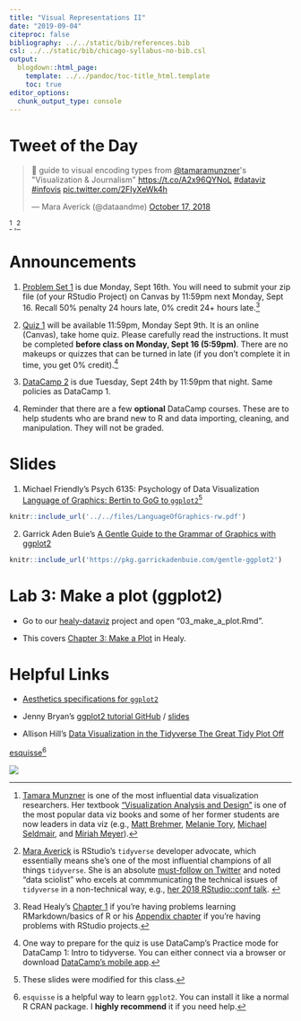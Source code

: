 ```yaml
---
title: "Visual Representations II"
date: "2019-09-04"
citeproc: false
bibliography: ../../static/bib/references.bib
csl: ../../static/bib/chicago-syllabus-no-bib.csl
output:
  blogdown::html_page:
    template: ../../pandoc/toc-title_html.template
    toc: true
editor_options: 
  chunk_output_type: console
---
```


# Tweet of the Day

<blockquote class="twitter-tweet"><p lang="en" dir="ltr">🌟 guide to visual encoding types from <a href="https://twitter.com/tamaramunzner?ref_src=twsrc%5Etfw">@tamaramunzner</a>&#39;s &quot;Visualization &amp; Journalism&quot; <a href="https://t.co/A2x96QYNoL">https://t.co/A2x96QYNoL</a> <a href="https://twitter.com/hashtag/dataviz?src=hash&amp;ref_src=twsrc%5Etfw">#dataviz</a> <a href="https://twitter.com/hashtag/infovis?src=hash&amp;ref_src=twsrc%5Etfw">#infovis</a> <a href="https://t.co/2FIyXeWk4h">pic.twitter.com/2FIyXeWk4h</a></p>&mdash; Mara Averick (@dataandme) <a href="https://twitter.com/dataandme/status/1052631850273918977?ref_src=twsrc%5Etfw">October 17, 2018</a></blockquote>
<script async src="https://platform.twitter.com/widgets.js" charset="utf-8"></script>^[[Tamara Munzner](https://www.cs.ubc.ca/~tmm/) is one of the most influential data visualization researchers. Her textbook ["Visualization Analysis and Design"](https://www.amazon.com/Visualization-Analysis-Design-AK-Peters-dp-1466508914/dp/1466508914/ref=mt_hardcover?_encoding=UTF8&me=&qid=) is one of the most popular data viz books and some of her former students are now leaders in data viz (e.g., [Matt Brehmer](https://mattbrehmer.github.io/), [Melanie Tory](https://www.melanietory.com/), [Michael Seldmair](https://homepage.univie.ac.at/michael.sedlmair/), and [Miriah Meyer](https://www.cs.utah.edu/~miriah/)).] ,^[[Mara Averick](https://twitter.com/dataandme) is RStudio's `tidyverse` developer advocate, which essentially means she's one of the most influential champions of all things `tidyverse`. She is an absolute [must-follow on Twitter](https://twitter.com/edwin_thoen/status/901740217987719170) and noted "data sciolist" who excels at commmunicating the technical issues of `tidyverse` in a non-technical way, e.g., [her 2018 RStudio::conf talk](https://www.rstudio.com/resources/videos/phrasing-communicating-data-science-through-tweets-gifs-and-classic-misdirection/). ]

# Announcements

1. [Problem Set 1](../../assignment/01-problem-set.html) is due Monday, Sept 16th. You will need to submit your zip file (of your RStudio Project) on Canvas by 11:59pm next Monday, Sept 16. Recall 50% penalty 24 hours late, 0% credit 24+ hours late.^[Read Healy's [Chapter 1](http://socviz.co/gettingstarted.html#work-in-plain-text-using-rmarkdown) if you're having problems learning RMarkdown/basics of R or his [Appendix chapter](http://socviz.co/appendix.html#managing-projects-and-files) if you're having problems with RStudio projects.]

2. [Quiz 1](../../assignment/01-quiz.html) will be available 11:59pm, Monday Sept 9th. It is an online (Canvas), take home quiz. Please carefully read the instructions. It must be completed **before class on Monday, Sept 16 (5:59pm)**. There are no makeups or quizzes that can be turned in late (if you don't complete it in time, you get 0% credit).^[One way to prepare for the quiz is use DataCamp's Practice mode for DataCamp 1: Intro to tidyverse. You can either connect via a browser or download [DataCamp's mobile app](https://www.datacamp.com/mobile/).]

3. [DataCamp 2](../../assignment/02-datacamp.html) is due Tuesday, Sept 24th by 11:59pm that night. Same policies as DataCamp 1.

4. Reminder that there are a few **optional** DataCamp courses. These are to help students who are brand new to R and data importing, cleaning, and manipulation. They will not be graded.

# Slides

1. Michael Friendly's Psych 6135: Psychology of Data Visualization [Language of Graphics: Bertin to GoG to `ggplot2`](../../files/LanguageOfGraphics-rw.pdf)^[These slides were modified for this class.]

```r
knitr::include_url('../../files/LanguageOfGraphics-rw.pdf')
```

2. Garrick Aden Buie's [A Gentle Guide to the Grammar of Graphics
with ggplot2](https://pkg.garrickadenbuie.com/gentle-ggplot2)

```r
knitr::include_url('https://pkg.garrickadenbuie.com/gentle-ggplot2')
```

# Lab 3: Make a plot (ggplot2)

- Go to our [healy-dataviz](https://rstudio.cloud/spaces/22733/project/160035) project and open "03_make_a_plot.Rmd".

- This covers [Chapter 3: Make a Plot](http://socviz.co/makeplot.html#makeplot) in Healy. 

# Helpful Links

- [Aesthetics specifications for `ggplot2`](https://ggplot2.tidyverse.org/articles/ggplot2-specs.html)

- Jenny Bryan's [ggplot2 tutorial GitHub](https://github.com/jennybc/ggplot2-tutorial) / [slides](https://speakerdeck.com/jennybc/ggplot2-tutorial)

- Allison Hill's [Data Visualization in the Tidyverse The Great Tidy Plot Off](https://alison.netlify.com/uo-tidy-bakeoff/)

[esquisse](https://github.com/dreamRs/esquisse)^[`esquisse` is a helpful way to learn `ggplot2`. You can install it like a normal R CRAN package. I **highly recommend** it if you need help.]

![](https://raw.githubusercontent.com/wesslen/dsba5122-fall2019/master/static/images/class/esquisse.gif)
